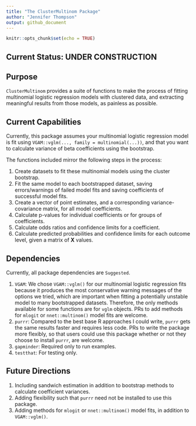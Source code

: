 ```yaml
---
title: "The ClusterMultinom Package"
author: "Jennifer Thompson"
output: github_document
---
```


```r
knitr::opts_chunk$set(echo = TRUE)
```

## Current Status: UNDER CONSTRUCTION

## Purpose

`ClusterMultinom` provides a suite of functions to make the process of fitting
multinomial logistic regression models with clustered data, and extracting meaningful results from those models, as painless as possible.

## Current Capabilities

Currently, this package assumes your multinomial logistic regression model
is fit using `VGAM::vglm(..., family = multinomial(...))`, and that you want to
calculate variance of beta coefficients using the bootstrap.

The functions included mirror the following steps in the process:

1. Create datasets to fit these multinomial models using the cluster bootstrap.
2. Fit the same model to each bootstrapped dataset, saving errors/warnings of failed model fits and saving coefficients of successful model fits.
3. Create a vector of point estimates, and a corresponding variance-covariance matrix, for all model coefficients.
4. Calculate p-values for individual coefficients or for groups of coefficients.
5. Calculate odds ratios and confidence limits for a coefficient.
6. Calculate predicted probabilities and confidence limits for each outcome level, given a matrix of **X** values.

## Dependencies

Currently, all package dependencies are `Suggested`.

1. `VGAM`: We chose `VGAM::vglm()` for our multinomial logistic regression fits because it produces the most conservative warning messages of the options we tried, which are important when fitting a potentially unstable model to many bootstrapped datasets. Therefore, the only methods available for some functions are for `vglm` objects. PRs to add methods for `mlogit` or `nnet::multinom()` model fits are welcome.
1. `purrr`: Compared to the best base R approaches I could write, `purrr` gets the same results faster and requires less code. PRs to write the package more flexibly, so that users could use this package whether or not they choose to install `purrr`, are welcome.
1. `gapminder`: Required only to run examples.
1. `testthat`: For testing only.

## Future Directions

1. Including sandwich estimation in addition to bootstrap methods to calculate coefficient variances.
1. Adding flexibility such that `purrr` need not be installed to use this package.
1. Adding methods for `mlogit` or `nnet::multinom()` model fits, in addition to `VGAM::vglm()`.
